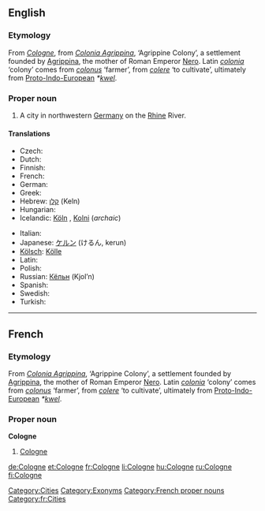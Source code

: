 {{also|cologne}}
==English==
{{wikipedia}}

===Etymology===
From {{etyl|fr}} ''[[#French|Cologne]]'', from {{etyl|la}} ''[[Colonia Agrippina]]'', ‘Agrippine Colony’, a settlement founded by [[w:Agrippina the Younger|Agrippina]], the mother of Roman Emperor [[w:Nero|Nero]]. Latin ''[[colonia]]'' ‘colony’ comes from ''[[colonus]]'' ‘farmer’, from ''[[colere]]'' ‘to cultivate’, ultimately from [[Proto-Indo-European]] ''*[[kwel]]''.

===Proper noun===
{{en-proper noun}}

# A city in northwestern [[Germany]] on the [[Rhine]] River.

====Translations====
{{trans-top|city in Germany}}
* Czech: {{t-|cs|Kolín nad Rýnem}}
* Dutch: {{t-|nl|Keulen|n}}
* Finnish: {{t+|fi|Köln}}
* French: {{t+|fr|Cologne|f}}
* German: {{t+|de|Köln|n}}
* Greek: {{t+|el|Κολωνία|f|tr=kolonía|sc=Grek}}
* Hebrew: [[קלן]] (Keln)
* Hungarian: {{t+|hu|Köln}}
* Icelandic: [[Köln#Icelandic|Köln]] {{f}}, [[Kolni]] {{f}} (''archaic'')
{{trans-mid}}
* Italian: {{t-|it|Colonia|f}}
* Japanese: [[ケルン]] (けるん, kerun)
* [[Kölsch]]: [[Kölle]] {{f}}
* Latin: {{t-|la|Colonia Agrippina|f}}
* Polish: {{t+|pl|Kolonia|f}}
* Russian: [[Кёльн]] (Kjol’n) {{m}}
* Spanish: {{t+|es|Colonia|f}}
* Swedish: {{t-|sv|Köln|c}}
* Turkish: {{t-|tr|Köln}}
{{trans-bottom}}

[[Category:Cities]]
[[Category:Exonyms]]

----

==French==

===Etymology===
From {{etyl|la|fr}} ''[[Colonia Agrippina]]'', ‘Agrippine Colony’, a settlement founded by [[w:Agrippina the Younger|Agrippina]], the mother of Roman Emperor [[w:Nero|Nero]]. Latin ''[[colonia]]'' ‘colony’ comes from ''[[colonus]]'' ‘farmer’, from ''[[colere]]'' ‘to cultivate’, ultimately from [[Proto-Indo-European]] ''*[[kwel]]''.

===Proper noun===
'''Cologne''' {{f}}

# [[#English|Cologne]]

[[Category:French proper nouns]]
[[Category:fr:Cities]]

[[de:Cologne]]
[[et:Cologne]]
[[fr:Cologne]]
[[li:Cologne]]
[[hu:Cologne]]
[[ru:Cologne]]
[[fi:Cologne]]